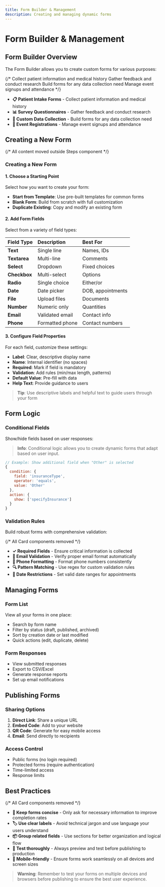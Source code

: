 ```yaml
---
title: Form Builder & Management
description: Creating and managing dynamic forms
---
```


# Form Builder & Management

## Form Builder Overview

The Form Builder allows you to create custom forms for various purposes:

{/* <Cards>
  <Card title="📋 Patient Intake Forms">
    Collect patient information and medical history
  </Card>
  <Card title="📊 Survey Questionnaires">
    Gather feedback and conduct research
  </Card>
  <Card title="📝 Custom Data Collection">
    Build forms for any data collection need
  </Card>
  <Card title="🎫 Event Registrations">
    Manage event signups and attendance
  </Card>
</Cards> */}
- **📋 Patient Intake Forms** - Collect patient information and medical history
- **📊 Survey Questionnaires** - Gather feedback and conduct research
- **📝 Custom Data Collection** - Build forms for any data collection need
- **🎫 Event Registrations** - Manage event signups and attendance

## Creating a New Form

{/* <Steps>
  All content moved outside Steps component
</Steps> */}
### Creating a New Form

#### 1. Choose a Starting Point

Select how you want to create your form:

- **Start from Template**: Use pre-built templates for common forms
- **Blank Form**: Build from scratch with full customization
- **Duplicate Existing**: Copy and modify an existing form

#### 2. Add Form Fields

Select from a variety of field types:

| Field Type | Description | Best For |
|:-----------|:------------|:---------|
| **Text** | Single line | Names, IDs |
| **Textarea** | Multi-line | Comments |
| **Select** | Dropdown | Fixed choices |
| **Checkbox** | Multi-select | Options |
| **Radio** | Single choice | Either/or |
| **Date** | Date picker | DOB, appointments |
| **File** | Upload files | Documents |
| **Number** | Numeric only | Quantities |
| **Email** | Validated email | Contact info |
| **Phone** | Formatted phone | Contact numbers |

#### 3. Configure Field Properties

For each field, customize these settings:

- **Label**: Clear, descriptive display name
- **Name**: Internal identifier (no spaces)
- **Required**: Mark if field is mandatory
- **Validation**: Add rules (min/max length, patterns)
- **Default Value**: Pre-fill with data
- **Help Text**: Provide guidance to users

> **Tip**: Use descriptive labels and helpful text to guide users through your form

## Form Logic

### Conditional Fields

Show/hide fields based on user responses:

> **Info**: Conditional logic allows you to create dynamic forms that adapt based on user input.

```javascript
// Example: Show additional field when "Other" is selected
{
  condition: {
    field: 'insuranceType',
    operator: 'equals',
    value: 'Other'
  },
  action: {
    show: ['specifyInsurance']
  }
}
```

### Validation Rules

Build robust forms with comprehensive validation:

{/* <Cards>
  All Card components removed
</Cards> */}
- **✓ Required Fields** - Ensure critical information is collected
- **📧 Email Validation** - Verify proper email format automatically
- **📱 Phone Formatting** - Format phone numbers consistently
- **🔍 Pattern Matching** - Use regex for custom validation rules
- **📅 Date Restrictions** - Set valid date ranges for appointments

## Managing Forms

### Form List

View all your forms in one place:

- Search by form name
- Filter by status (draft, published, archived)
- Sort by creation date or last modified
- Quick actions (edit, duplicate, delete)

### Form Responses

- View submitted responses
- Export to CSV/Excel
- Generate response reports
- Set up email notifications

## Publishing Forms

### Sharing Options

1. **Direct Link**: Share a unique URL
2. **Embed Code**: Add to your website
3. **QR Code**: Generate for easy mobile access
4. **Email**: Send directly to recipients

### Access Control

- Public forms (no login required)
- Protected forms (require authentication)
- Time-limited access
- Response limits

## Best Practices

{/* <Cards>
  All Card components removed
</Cards> */}
- **📏 Keep forms concise** - Only ask for necessary information to improve completion rates
- **🏷️ Use clear labels** - Avoid technical jargon and use language your users understand
- **📦 Group related fields** - Use sections for better organization and logical flow
- **🧪 Test thoroughly** - Always preview and test before publishing to production
- **📱 Mobile-friendly** - Ensure forms work seamlessly on all devices and screen sizes


> **Warning**: Remember to test your forms on multiple devices and browsers before publishing to ensure the best user experience.
